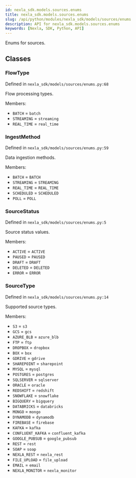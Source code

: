 ```yaml
---
id: nexla_sdk.models.sources.enums
title: nexla_sdk.models.sources.enums
slug: /api/python/modules/nexla_sdk/models/sources/enums
description: API for nexla_sdk.models.sources.enums
keywords: [Nexla, SDK, Python, API]
---
```


Enums for sources.

## Classes

### FlowType

Defined in `nexla_sdk/models/sources/enums.py:68`

Flow processing types.

Members:

- `BATCH` = `batch`
- `STREAMING` = `streaming`
- `REAL_TIME` = `real_time`

### IngestMethod

Defined in `nexla_sdk/models/sources/enums.py:59`

Data ingestion methods.

Members:

- `BATCH` = `BATCH`
- `STREAMING` = `STREAMING`
- `REAL_TIME` = `REAL_TIME`
- `SCHEDULED` = `SCHEDULED`
- `POLL` = `POLL`

### SourceStatus

Defined in `nexla_sdk/models/sources/enums.py:5`

Source status values.

Members:

- `ACTIVE` = `ACTIVE`
- `PAUSED` = `PAUSED`
- `DRAFT` = `DRAFT`
- `DELETED` = `DELETED`
- `ERROR` = `ERROR`

### SourceType

Defined in `nexla_sdk/models/sources/enums.py:14`

Supported source types.

Members:

- `S3` = `s3`
- `GCS` = `gcs`
- `AZURE_BLB` = `azure_blb`
- `FTP` = `ftp`
- `DROPBOX` = `dropbox`
- `BOX` = `box`
- `GDRIVE` = `gdrive`
- `SHAREPOINT` = `sharepoint`
- `MYSQL` = `mysql`
- `POSTGRES` = `postgres`
- `SQLSERVER` = `sqlserver`
- `ORACLE` = `oracle`
- `REDSHIFT` = `redshift`
- `SNOWFLAKE` = `snowflake`
- `BIGQUERY` = `bigquery`
- `DATABRICKS` = `databricks`
- `MONGO` = `mongo`
- `DYNAMODB` = `dynamodb`
- `FIREBASE` = `firebase`
- `KAFKA` = `kafka`
- `CONFLUENT_KAFKA` = `confluent_kafka`
- `GOOGLE_PUBSUB` = `google_pubsub`
- `REST` = `rest`
- `SOAP` = `soap`
- `NEXLA_REST` = `nexla_rest`
- `FILE_UPLOAD` = `file_upload`
- `EMAIL` = `email`
- `NEXLA_MONITOR` = `nexla_monitor`


